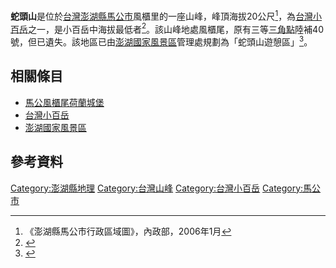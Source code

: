 {{coord|23|33|06.7|N|119|32|51.4|E|type:mountain_region:TW|display=title}}
'''蛇頭山'''是位於[[台灣|台灣]][[澎湖縣|澎湖縣]][[馬公市|馬公市]]風櫃里的一座山峰，峰頂海拔20公尺<ref>《澎湖縣馬公市行政區域圖》，內政部，2006年1月</ref>，為[[台灣小百岳|台灣小百岳]]之一，是小百岳中海拔最低者<ref>{{Cite web |url=http://alpineclub.machinerytoday.com/tier/front/bin/ptlist.phtml?Category=100106550 |title=《台灣小百岳》，中華民國健行登山會官方網站 |access-date=2012-03-25 |archive-date=2012-04-18 |archive-url=https://web.archive.org/web/20120418133914/http://alpineclub.machinerytoday.com/tier/front/bin/ptlist.phtml?Category=100106550 |dead-url=yes }}</ref>。該山峰地處風櫃尾，原有三等[[三角點|三角點]]陸補40號，但已遺失。該地區已由[[澎湖國家風景區|澎湖國家風景區]]管理處規劃為「蛇頭山遊憩區」<ref>{{Cite web |url=http://blog.yam.com/edjimy/article/45696466 |title=《澎湖小百岳—蛇頭山(2011.12.19)》，退隱山林部落格 |access-date=2012-03-25 |archive-date=2013-04-06 |archive-url=https://web.archive.org/web/20130406065004/http://blog.yam.com/edjimy/article/45696466 |dead-url=no }}</ref>。

==相關條目==
*[[馬公風櫃尾荷蘭城堡|馬公風櫃尾荷蘭城堡]]
*[[台灣小百岳|台灣小百岳]]
*[[澎湖國家風景區|澎湖國家風景區]]

==參考資料==
<div class="references-small">
<references />
</div>

[[Category:澎湖縣地理|Category:澎湖縣地理]]
[[Category:台灣山峰|Category:台灣山峰]]
[[Category:台灣小百岳|Category:台灣小百岳]]
[[Category:馬公市|Category:馬公市]]
{{stub}}